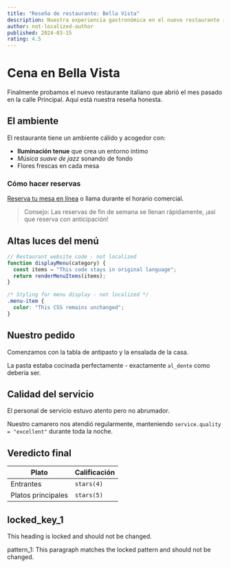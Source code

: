 ```yaml
---
title: "Reseña de restaurante: Bella Vista"
description: Nuestra experiencia gastronómica en el nuevo restaurante italiano del centro
author: not-localized-author
published: 2024-03-15
rating: 4.5
---
```


# Cena en Bella Vista

Finalmente probamos el nuevo restaurante italiano que abrió el mes pasado en la calle Principal. Aquí está nuestra reseña honesta.

## El ambiente

El restaurante tiene un ambiente cálido y acogedor con:

- **Iluminación tenue** que crea un entorno íntimo
- _Música suave de jazz_ sonando de fondo
- Flores frescas en cada mesa

### Cómo hacer reservas

[Reserva tu mesa en línea](https://example.com) o llama durante el horario comercial.

> Consejo: Las reservas de fin de semana se llenan rápidamente, ¡así que reserva con anticipación!

## Altas luces del menú

```javascript
// Restaurant website code - not localized
function displayMenu(category) {
  const items = "This code stays in original language";
  return renderMenuItems(items);
}
```

```css
/* Styling for menu display - not localized */
.menu-item {
  color: "This CSS remains unchanged";
}
```

## Nuestro pedido

Comenzamos con la tabla de antipasto y la ensalada de la casa.

La pasta estaba cocinada perfectamente - exactamente `al_dente` como debería ser.

## Calidad del servicio

El personal de servicio estuvo atento pero no abrumador.

Nuestro camarero nos atendió regularmente, manteniendo `service.quality = "excellent"` durante toda la noche.

## Veredicto final

| Plato              | Calificación |
| ------------------ | ------------ |
| Entrantes          | `stars(4)`   |
| Platos principales | `stars(5)`   |

## locked_key_1

This heading is locked and should not be changed.

pattern_1: This paragraph matches the locked pattern and should not be changed.